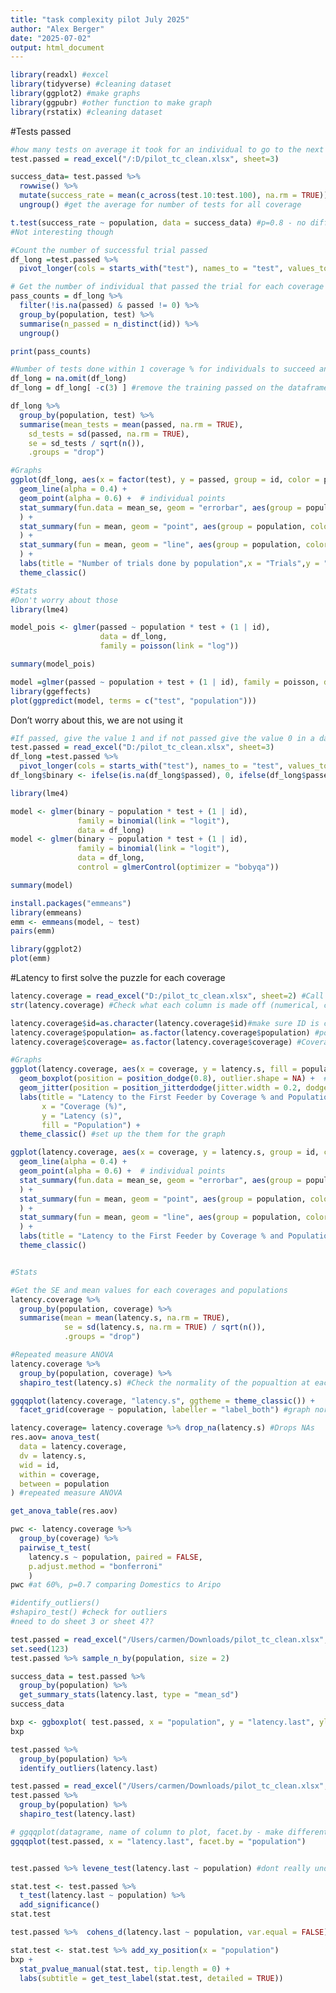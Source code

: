 ```yaml
---
title: "task complexity pilot July 2025"
author: "Alex Berger"
date: "2025-07-02"
output: html_document
---
```


```r
library(readxl) #excel
library(tidyverse) #cleaning dataset
library(ggplot2) #make graphs
library(ggpubr) #other function to make graph
library(rstatix) #cleaning dataset
```


#Tests passed
```r
#how many tests on average it took for an individual to go to the next coverage level
test.passed = read_excel("/:D/pilot_tc_clean.xlsx", sheet=3)

success_data= test.passed %>%
  rowwise() %>%
  mutate(success_rate = mean(c_across(test.10:test.100), na.rm = TRUE)) %>%
  ungroup() #get the average for number of tests for all coverage

t.test(success_rate ~ population, data = success_data) #p=0.8 - no difference
#Not interesting though
```
```r
#Count the number of successful trial passed
df_long =test.passed %>% 
  pivot_longer(cols = starts_with("test"), names_to = "test", values_to = "passed")

# Get the number of individual that passed the trial for each coverage (used for table)
pass_counts = df_long %>%
  filter(!is.na(passed) & passed != 0) %>%
  group_by(population, test) %>%
  summarise(n_passed = n_distinct(id)) %>%
  ungroup()

print(pass_counts)

#Number of tests done within 1 coverage % for individuals to succeed and go to the next coverage % 
df_long = na.omit(df_long)
df_long = df_long[ -c(3) ] #remove the training passed on the dataframe

df_long %>%
  group_by(population, test) %>%
  summarise(mean_tests = mean(passed, na.rm = TRUE),
    sd_tests = sd(passed, na.rm = TRUE),
    se = sd_tests / sqrt(n()),
    .groups = "drop")

#Graphs
ggplot(df_long, aes(x = factor(test), y = passed, group = id, color = population)) +
  geom_line(alpha = 0.4) + 
  geom_point(alpha = 0.6) +  # individual points
  stat_summary(fun.data = mean_se, geom = "errorbar", aes(group = population, color = population), width = 0.2, size = 1.1, position = position_dodge(width = 0.3)
  ) +
  stat_summary(fun = mean, geom = "point", aes(group = population, color = population), size = 5, position = position_dodge(width = 0.3)
  ) +
  stat_summary(fun = mean, geom = "line", aes(group = population, color = population),size = 1.2
  ) +
  labs(title = "Number of trials done by population",x = "Trials",y = "Number of tests", color = "Population") +
  theme_classic()

#Stats
#Don't worry about those
library(lme4)

model_pois <- glmer(passed ~ population * test + (1 | id),
                    data = df_long,
                    family = poisson(link = "log"))

summary(model_pois)

model =glmer(passed ~ population + test + (1 | id), family = poisson, data = df_long)
library(ggeffects)
plot(ggpredict(model, terms = c("test", "population")))
```
Don't worry about this, we are not using it
```r
#If passed, give the value 1 and if not passed give the value 0 in a dataset
test.passed = read_excel("D:/pilot_tc_clean.xlsx", sheet=3)
df_long =test.passed %>% 
  pivot_longer(cols = starts_with("test"), names_to = "test", values_to = "passed") #make the data long
df_long$binary <- ifelse(is.na(df_long$passed), 0, ifelse(df_long$passed >= 1, 1, 0))

library(lme4)

model <- glmer(binary ~ population * test + (1 | id), 
               family = binomial(link = "logit"),
               data = df_long)
model <- glmer(binary ~ population * test + (1 | id),
               family = binomial(link = "logit"),
               data = df_long,
               control = glmerControl(optimizer = "bobyqa"))

summary(model)

install.packages("emmeans")
library(emmeans)
emm <- emmeans(model, ~ test)
pairs(emm)

library(ggplot2)
plot(emm)
```

#Latency to first solve the puzzle for each coverage 
```r
latency.coverage = read_excel("D:/pilot_tc_clean.xlsx", sheet=2) #Call for the data set and sheet number 2 
str(latency.coverage) #Check what each column is made off (numerical, character or factor)

latency.coverage$id=as.character(latency.coverage$id)#make sure ID is character
latency.coverage$population= as.factor(latency.coverage$population) #population is factorial (domestic or aripo)
latency.coverage$coverage= as.factor(latency.coverage$coverage) #Coverage is factorial

#Graphs
ggplot(latency.coverage, aes(x = coverage, y = latency.s, fill = population)) +
  geom_boxplot(position = position_dodge(0.8), outlier.shape = NA) +  # hides outliers
  geom_jitter(position = position_jitterdodge(jitter.width = 0.2, dodge.width = 0.8), alpha = 0.4) +
  labs(title = "Latency to the First Feeder by Coverage % and Population",
       x = "Coverage (%)",
       y = "Latency (s)",
       fill = "Population") +
  theme_classic() #set up the them for the graph

ggplot(latency.coverage, aes(x = coverage, y = latency.s, group = id, color = population)) +
  geom_line(alpha = 0.4) + 
  geom_point(alpha = 0.6) +  # individual points
  stat_summary(fun.data = mean_se, geom = "errorbar", aes(group = population, color = population), width = 0.2, size = 1.1, position = position_dodge(width = 0.3)
  ) +
  stat_summary(fun = mean, geom = "point", aes(group = population, color = population), size = 5, position = position_dodge(width = 0.3)
  ) +
  stat_summary(fun = mean, geom = "line", aes(group = population, color = population),size = 1.2
  ) +
  labs(title = "Latency to the First Feeder by Coverage % and Population",x = "Coverage (%)",y = "Latency (s)", color = "Population") +
  theme_classic()


#Stats

#Get the SE and mean values for each coverages and populations
latency.coverage %>%
  group_by(population, coverage) %>%
  summarise(mean = mean(latency.s, na.rm = TRUE),
            se = sd(latency.s, na.rm = TRUE) / sqrt(n()),
            .groups = "drop")

#Repeated measure ANOVA
latency.coverage %>%
  group_by(population, coverage) %>%
  shapiro_test(latency.s) #Check the normality of the popualtion at each coverage

ggqqplot(latency.coverage, "latency.s", ggtheme = theme_classic()) +
  facet_grid(coverage ~ population, labeller = "label_both") #graph normality and linearity

latency.coverage= latency.coverage %>% drop_na(latency.s) #Drops NAs
res.aov= anova_test(
  data = latency.coverage,
  dv = latency.s,
  wid = id,
  within = coverage,
  between = population
) #repeated measure ANOVA

get_anova_table(res.aov)

pwc <- latency.coverage %>%
  group_by(coverage) %>%
  pairwise_t_test(
    latency.s ~ population, paired = FALSE,
    p.adjust.method = "bonferroni"
    )
pwc #at 60%, p=0.7 comparing Domestics to Aripo
```

```r
#identify_outliers()
#shapiro_test() #check for outliers
#need to do sheet 3 or sheet 4??

test.passed = read_excel("/Users/carmen/Downloads/pilot_tc_clean.xlsx", sheet=1)
set.seed(123)
test.passed %>% sample_n_by(population, size = 2)
```


```r
success_data = test.passed %>%
  group_by(population) %>%
  get_summary_stats(latency.last, type = "mean_sd")
success_data

```


```r
bxp <- ggboxplot( test.passed, x = "population", y = "latency.last", ylab = "Latency (s)", xlab = "Populations", add = "jitter")
bxp
```


```r
test.passed %>%
  group_by(population) %>%
  identify_outliers(latency.last)
```


```r
test.passed = read_excel("/Users/carmen/Downloads/pilot_tc_clean.xlsx", sheet=1)
test.passed %>%
  group_by(population) %>%
  shapiro_test(latency.last)
```


```r
# ggqqplot(datagrame, name of column to plot, facet.by - make different plots using this as the difference
ggqqplot(test.passed, x = "latency.last", facet.by = "population")
```
```r
```


```r
test.passed %>% levene_test(latency.last ~ population) #dont really understand what the ~ does still
```
```r
stat.test <- test.passed %>% 
  t_test(latency.last ~ population) %>%
  add_significance()
stat.test
```


```r
test.passed %>%  cohens_d(latency.last ~ population, var.equal = FALSE)
```


```r
stat.test <- stat.test %>% add_xy_position(x = "population")
bxp + 
  stat_pvalue_manual(stat.test, tip.length = 0) +
  labs(subtitle = get_test_label(stat.test, detailed = TRUE))
```

